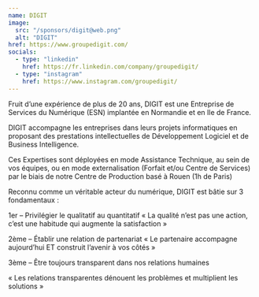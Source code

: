 ```yaml
---
name: DIGIT
image:
  src: "/sponsors/digit@web.png"
  alt: "DIGIT"
href: https://www.groupedigit.com/
socials:
  - type: "linkedin"
    href: https://fr.linkedin.com/company/groupedigit/
  - type: "instagram"
    href: https://www.instagram.com/groupedigit/
---
```


Fruit d’une expérience de plus de 20 ans, DIGIT est une Entreprise de Services du Numérique (ESN) implantée en Normandie et en Ile de France.

DIGIT accompagne les entreprises dans leurs projets informatiques en proposant des prestations intellectuelles de Développement Logiciel et de Business Intelligence.

Ces Expertises sont déployées en mode Assistance Technique, au sein de vos équipes, ou en mode externalisation (Forfait et/ou Centre de Services) par le biais de notre Centre de Production basé à Rouen (1h de Paris)

Reconnu comme un véritable acteur du numérique, DIGIT est bâtie sur 3 fondamentaux :

1er – Privilégier le qualitatif au quantitatif
« La qualité n’est pas une action, c’est une habitude qui augmente la satisfaction »

2ème – Établir une relation de partenariat
« Le partenaire accompagne aujourd’hui ET construit l’avenir à vos côtés »

3ème – Être toujours transparent dans nos relations humaines

« Les relations transparentes dénouent les problèmes et multiplient les solutions »

